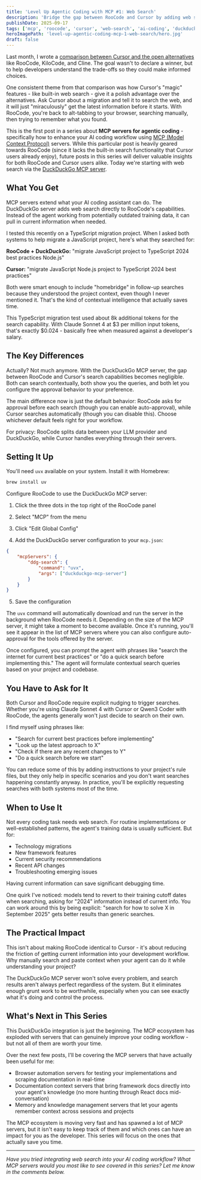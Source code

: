 ```yaml
---
title: 'Level Up Agentic Coding with MCP #1: Web Search'
description: 'Bridge the gap between RooCode and Cursor by adding web search capabilities using the DuckDuckGo MCP server for current information during development.'
publishDate: 2025-09-17
tags: ['mcp', 'roocode', 'cursor', 'web-search', 'ai-coding', 'duckduckgo']
heroImagePath: 'level-up-agentic-coding-mcp-1-web-search/hero.jpg'
draft: false
---
```



<AutoOptimizedImage
    src={heroImage}
    alt="AI coding interface with DuckDuckGo search integration showing web search capabilities in RooCode"
    loading="eager"
/>

Last month, I wrote a [comparison between Cursor and the open alternatives](/blog/cursor-vs-vscode-extensions/) like RooCode, KiloCode, and Cline. The goal wasn't to declare a winner, but to help developers understand the trade-offs so they could make informed choices.

One consistent theme from that comparison was how Cursor's "magic" features - like built-in web search - give it a polish advantage over the alternatives. Ask Cursor about a migration and tell it to search the web, and it will just "miraculously" get the latest information before it starts. With RooCode, you're back to alt-tabbing to your browser, searching manually, then trying to remember what you found.

This is the first post in a series about **MCP servers for agentic coding** - specifically how to enhance your AI coding workflow using [MCP (Model Context Protocol)](https://modelcontextprotocol.io) servers. While this particular post is heavily geared towards RooCode (since it lacks the built-in search functionality that Cursor users already enjoy), future posts in this series will deliver valuable insights for both RooCode and Cursor users alike. Today we're starting with web search via the [DuckDuckGo MCP server](https://github.com/nickclyde/duckduckgo-mcp-server).

## What You Get

MCP servers extend what your AI coding assistant can do. The DuckDuckGo server adds web search directly to RooCode's capabilities. Instead of the agent working from potentially outdated training data, it can pull in current information when needed.

I tested this recently on a TypeScript migration project. When I asked both systems to help migrate a JavaScript project, here's what they searched for:

**RooCode + DuckDuckGo:** "migrate JavaScript project to TypeScript 2024 best practices Node.js"

**Cursor:** "migrate JavaScript Node.js project to TypeScript 2024 best practices"

Both were smart enough to include "homebridge" in follow-up searches because they understood the project context, even though I never mentioned it. That's the kind of contextual intelligence that actually saves time.

This TypeScript migration test used about 8k additional tokens for the search capability. With Claude Sonnet 4 at $3 per million input tokens, that's exactly $0.024 - basically free when measured against a developer's salary.

## The Key Differences

Actually? Not much anymore. With the DuckDuckGo MCP server, the gap between RooCode and Cursor's search capabilities becomes negligible. Both can search contextually, both show you the queries, and both let you configure the approval behavior to your preference.

The main difference now is just the default behavior: RooCode asks for approval before each search (though you can enable auto-approval), while Cursor searches automatically (though you can disable this). Choose whichever default feels right for your workflow.

For privacy: RooCode splits data between your LLM provider and DuckDuckGo, while Cursor handles everything through their servers.

## Setting It Up

You'll need `uvx` available on your system. Install it with Homebrew:

```bash
brew install uv
```

Configure RooCode to use the DuckDuckGo MCP server:

1. Click the three dots in the top right of the RooCode panel
2. Select "MCP" from the menu
3. Click "Edit Global Config"

4. Add the DuckDuckGo server configuration to your `mcp.json`:

```json
{
    "mcpServers": {
        "ddg-search": {
            "command": "uvx",
            "args": ["duckduckgo-mcp-server"]
        }
    }
}
```

5. Save the configuration

The `uvx` command will automatically download and run the server in the background when RooCode needs it. Depending on the size of the MCP server, it might take a moment to become available. Once it's running, you'll see it appear in the list of MCP servers where you can also configure auto-approval for the tools offered by the server.

<ImageLightbox
    src={setupInterface}
    alt="RooCode MCP settings interface showing the configured DuckDuckGo server with search and fetch_content tools, along with auto-approval toggles"
    loading="lazy"
    class="w-full my-6 shadow-lg rounded-lg"
/>

Once configured, you can prompt the agent with phrases like "search the internet for current best practices" or "do a quick search before implementing this." The agent will formulate contextual search queries based on your project and codebase.

## You Have to Ask for It

Both Cursor and RooCode require explicit nudging to trigger searches. Whether you're using Claude Sonnet 4 with Cursor or Qwen3 Coder with RooCode, the agents generally won't just decide to search on their own.

I find myself using phrases like:

- "Search for current best practices before implementing"
- "Look up the latest approach to X"
- "Check if there are any recent changes to Y"
- "Do a quick search before we start"

You can reduce some of this by adding instructions to your project's rule files, but they only help in specific scenarios and you don't want searches happening constantly anyway. In practice, you'll be explicitly requesting searches with both systems most of the time.

## When to Use It

Not every coding task needs web search. For routine implementations or well-established patterns, the agent's training data is usually sufficient. But for:

- Technology migrations
- New framework features
- Current security recommendations
- Recent API changes
- Troubleshooting emerging issues

Having current information can save significant debugging time.

One quirk I've noticed: models tend to revert to their training cutoff dates when searching, asking for "2024" information instead of current info. You can work around this by being explicit: "search for how to solve X in September 2025" gets better results than generic searches.

## The Practical Impact

This isn't about making RooCode identical to Cursor - it's about reducing the friction of getting current information into your development workflow. Why manually search and paste context when your agent can do it while understanding your project?

The DuckDuckGo MCP server won't solve every problem, and search results aren't always perfect regardless of the system. But it eliminates enough grunt work to be worthwhile, especially when you can see exactly what it's doing and control the process.

## What's Next in This Series

This DuckDuckGo integration is just the beginning. The MCP ecosystem has exploded with servers that can genuinely improve your coding workflow - but not all of them are worth your time.

Over the next few posts, I'll be covering the MCP servers that have actually been useful for me:

- Browser automation servers for testing your implementations and scraping documentation in real-time
- Documentation context servers that bring framework docs directly into your agent's knowledge (no more hunting through React docs mid-conversation)
- Memory and knowledge management servers that let your agents remember context across sessions and projects

The MCP ecosystem is moving very fast and has spawned a lot of MCP servers, but it isn't easy to keep track of them and which ones can have an impact for you as the developer. This series will focus on the ones that actually save you time.

---

_Have you tried integrating web search into your AI coding workflow? What MCP servers would you most like to see covered in this series? Let me know in the comments below._
